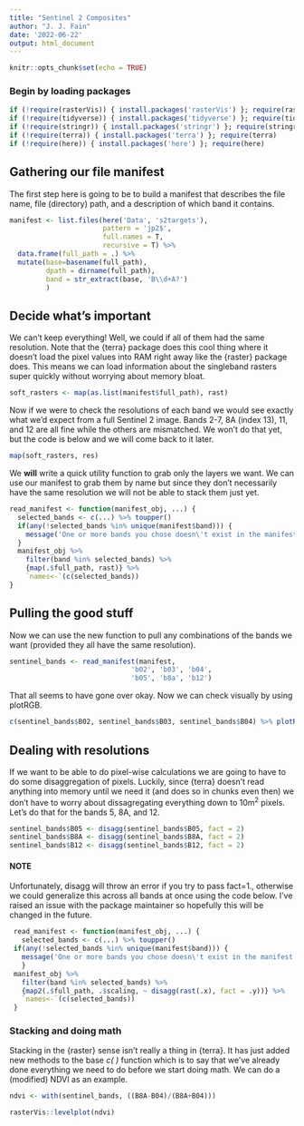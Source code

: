 ```yaml
---
title: "Sentinel 2 Composites"
author: "J. J. Fain"
date: '2022-06-22'
output: html_document
---
```


```r
knitr::opts_chunk$set(echo = TRUE)
```

### Begin by loading packages

```r
if (!require(rasterVis)) { install.packages('rasterVis') }; require(rasterVis)
if (!require(tidyverse)) { install.packages('tidyverse') }; require(tidyverse)
if (!require(stringr)) { install.packages('stringr') }; require(stringr)
if (!require(terra)) { install.packages('terra') }; require(terra)
if (!require(here)) { install.packages('here') }; require(here)
```

## Gathering our file manifest

The first step here is going to be to build a manifest that describes the file name, file (directory) path, and a description of which band it contains.

```r
manifest <- list.files(here('Data', 's2targets'),
                       pattern = 'jp2$',
                       full.names = T,
                       recursive = T) %>% 
  data.frame(full_path = .) %>% 
  mutate(base=basename(full_path),
         dpath = dirname(full_path),
         band = str_extract(base, 'B\\d+A?')
         )
```

## Decide what's important

We can't keep everything! Well, we could if all of them had the same resolution. Note that the {terra} package does this cool thing where it doesn't load the pixel values into RAM right away like the {raster} package does. This means we can load information about the singleband rasters super quickly without worrying about memory bloat.

```r
soft_rasters <- map(as.list(manifest$full_path), rast)
```

Now if we were to check the resolutions of each band we would see exactly what we'd expect from a full Sentinel 2 image. Bands 2-7, 8A (index 13), 11, and 12 are all fine while the others are mismatched. We won't do that yet, but the code is below and we will come back to it later.

```r
map(soft_rasters, res)
```

We **will** write a quick utility function to grab only the layers we want. We can use our manifest to grab them by name but since they don't necessarily have the same resolution we will not be able to stack them just yet.

```r
read_manifest <- function(manifest_obj, ...) {
  selected_bands <- c(...) %>% toupper()
  if(any(!selected_bands %in% unique(manifest$band))) {
    message('One or more bands you chose doesn\'t exist in the manifest!')
  }
  manifest_obj %>%
    filter(band %in% selected_bands) %>%
    {map(.$full_path, rast)} %>% 
    `names<-`(c(selected_bands))
}
```

## Pulling the good stuff

Now we can use the new function to pull any combinations of the bands we want (provided they all have the same resolution).

```r
sentinel_bands <- read_manifest(manifest,
                              'b02', 'b03', 'b04',
                              'b05', 'b8a', 'b12')
```

That all seems to have gone over okay. Now we can check visually by using plotRGB.

```r
c(sentinel_bands$B02, sentinel_bands$B03, sentinel_bands$B04) %>% plotRGB(3, 2, 1, stretch = 'lin')
```

## Dealing with resolutions

If we want to be able to do pixel-wise calculations we are going to have to do some disaggregation of pixels. Luckily, since {terra} doesn't read anything into memory until we need it (and does so in chunks even then) we don't have to worry about dissagregating everything down to 10m^2^ pixels. Let's do that for the bands 5, 8A, and 12.

```r
sentinel_bands$B05 <- disagg(sentinel_bands$B05, fact = 2)
sentinel_bands$B8A <- disagg(sentinel_bands$B8A, fact = 2)
sentinel_bands$B12 <- disagg(sentinel_bands$B12, fact = 2)
```

#### NOTE

Unfortunately, disagg will throw an error if you try to pass fact=1., otherwise we could generalize this across all bands at once using the code below. I've raised an issue with the package maintainer so hopefully this will be changed in the future.

```r
 read_manifest <- function(manifest_obj, ...) {
   selected_bands <- c(...) %>% toupper()
 if(any(!selected_bands %in% unique(manifest$band))) {
   message('One or more bands you chose doesn\'t exist in the manifest!')
   }
 manifest_obj %>%
   filter(band %in% selected_bands) %>%
   {map2(.$full_path, .$scaling, ~ disagg(rast(.x), fact = .y))} %>%
   `names<-`(c(selected_bands))
 }
```

### Stacking and doing math

Stacking in the {raster} sense isn't really a thing in {terra}. It has just added new methods to the base *c( )* function which is to say that we've already done everything we need to do before we start doing math. We can do a (modified) NDVI as an example.

```r
ndvi <- with(sentinel_bands, ((B8A-B04)/(B8A+B04)))

rasterVis::levelplot(ndvi)
```
